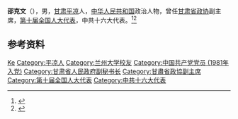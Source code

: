 '''邵克文'''（{{bd|1947年|9月|}}），男，[[甘肃|甘肃]][[平凉|平凉]]人，[[中华人民共和国|中华人民共和国]]政治人物，曾任[[甘肃省政协|甘肃省政协]]副主席，[[第十届全国人大代表|第十届全国人大代表]]，中共十六大代表。<ref>{{Cite web|title=邵克文当选政协甘肃省第九届委员会副主席|url=http://www.tianshui.com.cn/news/gansu/2006011819362197737.htm|accessdate=2020-08-30|work=天水在线|archive-date=2008-05-05|archive-url=https://web.archive.org/web/20080505044257/http://www.tianshui.com.cn/news/gansu/2006011819362197737.htm|dead-url=no}}</ref><ref>{{Cite book|title=中华人民共和国职官志|author=何虎生, 李耀东, 向常福主编|publisher=中国社会出版社|year=2003|isbn=9787800883934|location=北京|pages=}}</ref>

== 参考资料 ==
{{reflist}}

{{中国人物小作品}}

{{Authority control}}
{{DEFAULTSORT:Shao邵}}
[[Category:邵姓|Ke]]
[[Category:平凉人|Category:平凉人]]
[[Category:兰州大学校友|Category:兰州大学校友]]
[[Category:中国共产党党员_(1981年入党)|Category:中国共产党党员 (1981年入党)]]
[[Category:甘肃省人民政府副秘书长|Category:甘肃省人民政府副秘书长]]
[[Category:甘肅省政協副主席|Category:甘肅省政協副主席]]
[[Category:第十届全国人大代表|Category:第十届全国人大代表]]
[[Category:中共十六大代表|Category:中共十六大代表]]